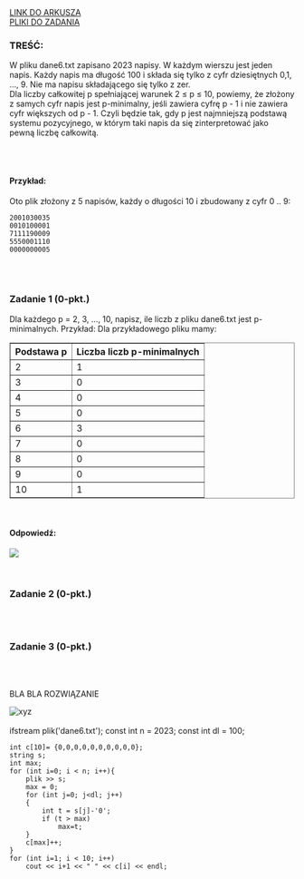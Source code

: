 
<div className="box_link"><a className="link  link_materials" target="_blank" href="https://cke.gov.pl/images/_EGZAMIN_MATURALNY_OD_2023/Informatory/Informator_EM2023_informatyka.pdf">LINK DO ARKUSZA</a>
<br/>
<a className="link  link_materials" href="http://cke.gov.pl/images/_EGZAMIN_MATURALNY_OD_2023/Informatory/Informator_EM2023_informatyka_pliki.zip" >PLIKI DO ZADANIA</a>
<br/>
</div>

### TREŚĆ:
W pliku dane6.txt zapisano 2023 napisy. W każdym wierszu jest jeden napis. Każdy napis
ma długość 100 i składa się tylko z cyfr dziesiętnych 0,1, …, 9. Nie ma napisu składającego
się tylko z zer.<br/>
Dla liczby całkowitej p spełniającej warunek 2 ≤ p ≤ 10, powiemy, że złożony z samych cyfr
napis jest p-minimalny, jeśli zawiera cyfrę p - 1 i nie zawiera cyfr większych od p - 1. Czyli
będzie tak, gdy p jest najmniejszą podstawą systemu pozycyjnego, w którym taki napis da się
zinterpretować jako pewną liczbę całkowitą.

<br/><br/>

#### Przykład:
Oto plik złożony z 5 napisów, każdy o długości 10 i zbudowany z cyfr 0 .. 9:
```
2001030035
0010100001
7111190009
5550001110
0000000005
```

<br/><br/>

### Zadanie 1   (0-pkt.)

Dla każdego p = 2, 3, …, 10, napisz, ile liczb z pliku dane6.txt jest p-minimalnych.
Przykład:
Dla przykładowego pliku mamy:
<br/>
<table className="sql_table" border rulse="all" frame="box">
    <tr>
      <th>Podstawa p</th> 
      <th>Liczba liczb p-minimalnych</th>
    </tr>
    <tr>
      <td>2</td> 
      <td>1</td>
    </tr>
    <tr>
      <td>3</td> 
      <td>0</td>
    </tr>
    <tr>
      <td>4</td> 
      <td>0</td>
    </tr>
    <tr>
      <td>5</td> 
      <td>0</td>
    </tr>
    <tr>
      <td>6</td> 
      <td>3</td>
    </tr>
    <tr>
      <td>7</td> 
      <td>0</td>
    </tr>    
    <tr>
      <td>8</td> 
      <td>0</td>
    </tr>    
    <tr>
      <td>9</td> 
      <td>0</td>
    </tr>
    <tr>
      <td>10</td> 
      <td>1</td>
    </tr>
</table>
<br/>

#### Odpowiedź:
![](https://i.imgur.com/Jegx5TV.png)

<br/>

### Zadanie 2   (0-pkt.)


<br/><br/>

### Zadanie 3   (0-pkt.)


<br/><br/>

<Dropdown title="PRZYKŁADOWE ROZWIĄZANIE">
    <p className={`dropdown_text`}>
        BLA BLA ROZWIĄZANIE
    </p>
</Dropdown>

<Dropdown title="PRZYKŁADOWE ROZWIĄZANIE W C++">
<img src={new URL('https://i.imgur.com/Lc1KQKk.png', import.meta.url)} alt="xyz" className={`big_img`} />
<br/><br/>
    ifstream plik('dane6.txt');
    const int n = 2023;
    const int dl = 100;

    int c[10]= {0,0,0,0,0,0,0,0,0,0};
    string s;
    int max;
    for (int i=0; i < n; i++){
        plik >> s;
        max = 0;
        for (int j=0; j<dl; j++)
        {
            int t = s[j]-'0';
            if (t > max)
                max=t;
        }
        c[max]++;
    }
    for (int i=1; i < 10; i++)
        cout << i+1 << " " << c[i] << endl; 
</Dropdown>

